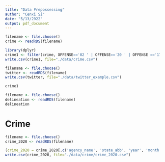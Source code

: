 ```yaml
---
title: "Data Prepossessing"
author: "Cenxi Si"
date: "5/13/2022"
output: pdf_document
---
```


```r
filename <- file.choose()
crime <- readRDS(filename)
```

```r
library(dplyr)
crime1 <- filter(crime, OFFENSE=='02 ' | OFFENSE=='20 ' | OFFENSE =='17 ') 
write.csv(crime1, file="./data/crime.csv")
```


```r
filename <- file.choose()
twitter <- readRDS(filename)
write.csv(twitter, file="./data/twitter_example.csv")
```

```r
crime1
```


```r
filename <- file.choose()
delineation <- readRDS(filename)
delineation
```

# Crime
```r
filename <- file.choose()
crime_2020 <- readRDS(filename)
```

```r
(crime_2020 = crime_2020[,c('agency_name', 'state_abb', 'year', 'month', 'population', 'actual_rape_total')])
write.csv(crime_2020, file="./data/crime/crime_2020.csv")
```

